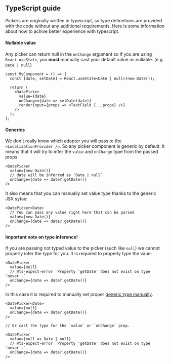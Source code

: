 
<PageMeta
  title="Typescript – @material-ui/pickers"
  description="A guide of how to use @material-ui/pickers with typescript"
/>

## TypeScript guide

Pickers are originally written in typescript, so type definetions are provided with the code without any additional requirements.
Here is some information about how to achive better experience with typescript.

<!-- https://stackoverflow.com/questions/62452160/material-datetimepicker-onchange-typescript-mismatch-error/62471345 -->

#### Nullable value

Any picker can return null in the `onChange` argument so if you are using `React.useState`, you **must** manually cast your default value as nullable. (e.g. `Date | null`)

```tsx
const MyComponent = () => {
  const [date, setDate] = React.useState<Date | null>(new Date());

  return (
    <DatePicker
      value={date}
      onChange={date => setDate(date)}
      renderInput={props => <TextField {...props} />}
    />
  );
};
```

#### Generics

We don't really know which adapter you will pass to the `<LocalizationProvider />`. So any picker component is generic by default.
It means that it will try to infer the `value` and `onChange` type from the passed props.

```tsx
<DatePicker
  value={new Date()}
  // date will be inferred as `Date | null`
  onChange={date => date?.getDate()}
/>
```

It also means that you can manually set value type thanks to the generic JSX sytax:

```tsx
<DatePicker<Date>
  // You can pass any value right here that can be parsed
  value={new Date()}
  onChange={date => date?.getDate()}
/>
```

#### Important note on type inference!

If you are passing not typed value to the picker (such like `null`) we cannot properly infer the type for you. It is required to properly type the vaue:

```tsx
<DatePicker
  value={null}
  // @ts-expect-error `Property 'getDate' does not exist on type 'never'.`
  onChange={date => date?.getDate()}
/>
```

In this case it is required to manually set proper [generic type manually](#generics).

```tsx
<DatePicker<Date>
  value={null}
  onChange={date => date?.getDate()}
/>

// Or cast the type for the `value` or `onChange` prop.

<DatePicker
  value={null as Date | null}
  // @ts-expect-error `Property 'getDate' does not exist on type 'never'.`
  onChange={date => date?.getDate()}
/>
```
